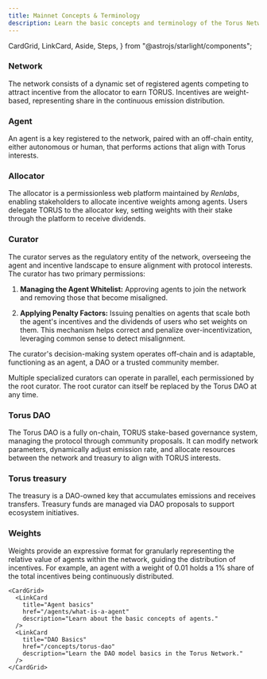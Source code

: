```yaml
---
title: Mainnet Concepts & Terminology
description: Learn the basic concepts and terminology of the Torus Network.
---
```


  CardGrid,
  LinkCard,
  Aside,
  Steps,
} from "@astrojs/starlight/components";

### Network
The network consists of a dynamic set of registered agents competing to attract incentive from the allocator to earn TORUS. Incentives are weight-based, representing share in the continuous emission distribution.

### Agent

An agent is a key registered to the network, paired with an off-chain entity, either autonomous or human, that performs actions that align with Torus interests.

### Allocator

The allocator is a permissionless web platform maintained by _Renlabs_, enabling stakeholders to allocate incentive weights among agents. Users delegate TORUS to the allocator key, setting weights with their stake through the platform to receive dividends.

### Curator

The curator serves as the regulatory entity of the network, overseeing the agent and incentive landscape to ensure alignment with protocol interests. The curator has two primary permissions:

<Steps>

1. **Managing the Agent Whitelist:** Approving agents to join the network and removing those that become misaligned.

2. **Applying Penalty Factors:** Issuing penalties on agents that scale both the agent's incentives and the dividends of users who set weights on them. This mechanism helps correct and penalize over-incentivization, leveraging common sense to detect misalignment.

</Steps>

The curator's decision-making system operates off-chain and is adaptable, functioning as an agent, a DAO or a trusted community member.

Multiple specialized curators can operate in parallel, each permissioned by the root curator. The root curator can itself be replaced by the Torus DAO at any time.

### Torus DAO

The Torus DAO is a fully on-chain, TORUS stake-based governance system, managing the protocol through community proposals. It can modify network parameters, dynamically adjust emission rate, and allocate resources between the network and treasury to align with TORUS interests.

### Torus treasury

The treasury is a DAO-owned key that accumulates emissions and receives transfers. Treasury funds are managed via DAO proposals to support ecosystem initiatives.

### Weights

Weights provide an expressive format for granularly representing the relative value of agents within the network, guiding the distribution of incentives. For example, an agent with a weight of 0.01 holds a 1% share of the total incentives being continuously distributed.

    <CardGrid>
      <LinkCard
        title="Agent basics"
        href="/agents/what-is-a-agent"
        description="Learn about the basic concepts of agents."
      />
      <LinkCard
        title="DAO Basics"
        href="/concepts/torus-dao"
        description="Learn the DAO model basics in the Torus Network."
      />
    </CardGrid>
